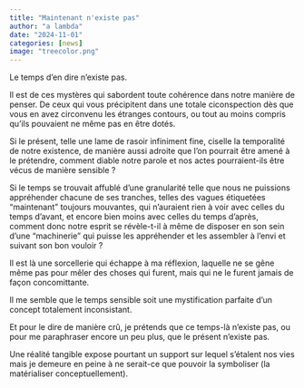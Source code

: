 ```yaml
---
title: "Maintenant n'existe pas"
author: "a lambda"
date: "2024-11-01"
categories: [news]
image: "treecolor.png"
---
```


Le temps d'en dire n'existe pas.

Il est de ces mystères qui sabordent toute cohérence dans notre manière de penser. De ceux qui vous précipitent dans une totale ciconspection dès que vous en avez circonvenu les étranges contours, ou tout au moins compris qu'ils pouvaient ne même pas en être dotés.

Si le présent, telle une lame de rasoir infiniment fine, ciselle la temporalité de notre existence, de manière aussi adroite que l'on pourrait être amené à le prétendre, comment diable notre parole et nos actes pourraient-ils être vécus de manière sensible ?

Si le temps se trouvait affublé d'une granularité telle que nous ne puissions appréhender chacune de ses tranches, telles des vagues étiquetées "maintenant" toujours mouvantes, qui n'auraient rien à voir avec celles du temps d'avant, et encore bien moins avec celles du temps d'après, comment donc notre esprit se révèle-t-il à même de disposer en son sein d'une "machinerie" qui puisse les appréhender et les assembler à l'envi et suivant son bon vouloir ?

Il est là une sorcellerie qui échappe à ma réflexion, laquelle ne se gêne même pas pour mêler des choses qui furent, mais qui ne le furent jamais de façon concomittante.

Il me semble que le temps sensible soit une mystification parfaite d'un concept totalement inconsistant.

Et pour le dire de manière crû, je prétends que ce temps-là n'existe pas, ou pour me paraphraser encore un peu plus, que le présent n'existe pas.

Une réalité tangible expose pourtant un support sur lequel s'étalent nos vies mais je demeure en peine à ne serait-ce que pouvoir la symboliser (la matérialiser conceptuellement).
